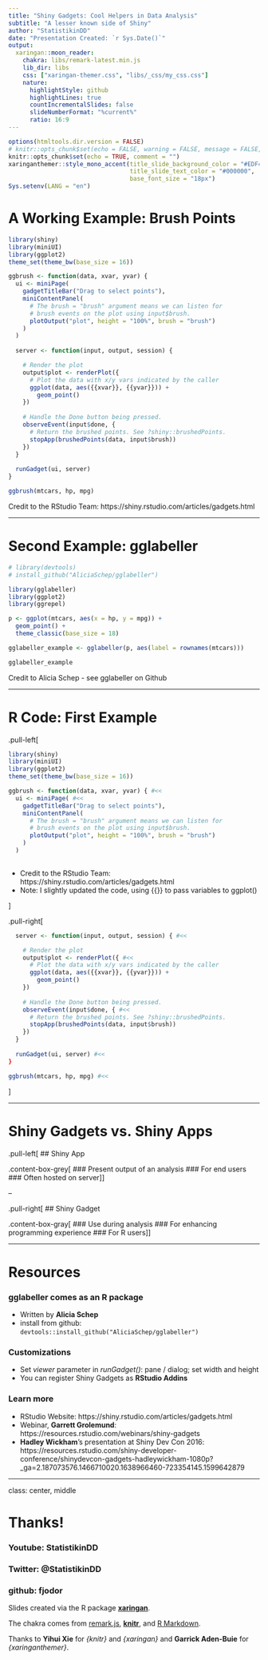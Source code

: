 ---
title: "Shiny Gadgets: Cool Helpers in Data Analysis"
subtitle: "A lesser known side of Shiny"
author: "StatistikinDD"
date: "Presentation Created: `r Sys.Date()`"
output:
  xaringan::moon_reader:
    chakra: libs/remark-latest.min.js
    lib_dir: libs
    css: ["xaringan-themer.css", "libs/_css/my_css.css"]
    nature:
      highlightStyle: github
      highlightLines: true
      countIncrementalSlides: false
      slideNumberFormat: "%current%"
      ratio: 16:9
---

```{r setup, include = FALSE}

options(htmltools.dir.version = FALSE)
# knitr::opts_chunk$set(echo = FALSE, warning = FALSE, message = FALSE, comment = "")
knitr::opts_chunk$set(echo = TRUE, comment = "")
xaringanthemer::style_mono_accent(title_slide_background_color = "#EDF4FB",
                                  title_slide_text_color = "#000000",
                                  base_font_size = "18px")
Sys.setenv(LANG = "en")

```

# A Working Example: Brush Points

```{r, echo = FALSE}

library(shiny)
library(miniUI)
library(ggplot2)
theme_set(theme_bw(base_size = 16))

ggbrush <- function(data, xvar, yvar) {
  ui <- miniPage(
    gadgetTitleBar("Drag to select points"),
    miniContentPanel(
      # The brush = "brush" argument means we can listen for
      # brush events on the plot using input$brush.
      plotOutput("plot", height = "100%", brush = "brush")
    )
  )
  
  server <- function(input, output, session) {

    # Render the plot
    output$plot <- renderPlot({
      # Plot the data with x/y vars indicated by the caller
      ggplot(data, aes({{xvar}}, {{yvar}})) +
        geom_point()
    })
  
    # Handle the Done button being pressed.
    observeEvent(input$done, {
      # Return the brushed points. See ?shiny::brushedPoints.
      stopApp(brushedPoints(data, input$brush))
    })
  }
  
  runGadget(ui, server)
}

ggbrush(mtcars, hp, mpg)
```

Credit to the RStudio Team: https://shiny.rstudio.com/articles/gadgets.html

---

# Second Example: gglabeller

```{r, echo = FALSE, message = FALSE, warning = FALSE}
# library(devtools)
# install_github("AliciaSchep/gglabeller")

library(gglabeller)
library(ggplot2)
library(ggrepel)

p <- ggplot(mtcars, aes(x = hp, y = mpg)) +
  geom_point() +
  theme_classic(base_size = 18)

gglabeller_example <- gglabeller(p, aes(label = rownames(mtcars)))

gglabeller_example
```

Credit to Alicia Schep - see gglabeller on Github

---

# R Code: First Example

.pull-left[
```{r ggbrush-code1, echo = TRUE, eval = FALSE}
library(shiny)
library(miniUI)
library(ggplot2)
theme_set(theme_bw(base_size = 16))

ggbrush <- function(data, xvar, yvar) { #<<
  ui <- miniPage( #<<
    gadgetTitleBar("Drag to select points"),
    miniContentPanel(
      # The brush = "brush" argument means we can listen for
      # brush events on the plot using input$brush.
      plotOutput("plot", height = "100%", brush = "brush")
    )
  )
  

```

* Credit to the RStudio Team: https://shiny.rstudio.com/articles/gadgets.html
* Note: I slightly updated the code, using {{}} to pass variables to ggplot()

]

.pull-right[
```{r ggbrush-code2, echo = TRUE, eval = FALSE}
  server <- function(input, output, session) { #<<

    # Render the plot
    output$plot <- renderPlot({ #<<
      # Plot the data with x/y vars indicated by the caller
      ggplot(data, aes({{xvar}}, {{yvar}})) +
        geom_point()
    })
  
    # Handle the Done button being pressed.
    observeEvent(input$done, { #<<
      # Return the brushed points. See ?shiny::brushedPoints.
      stopApp(brushedPoints(data, input$brush))
    })
  }
  
  runGadget(ui, server) #<<
}

ggbrush(mtcars, hp, mpg) #<<
```
]

---

# Shiny Gadgets vs. Shiny Apps

.pull-left[
## Shiny App

.content-box-grey[
### Present output of an analysis
### For end users
### Often hosted on server
]]

--

.pull-right[
## Shiny Gadget

.content-box-gray[
### Use during analysis
### For enhancing programming experience
### For R users
]]

---

# Resources

### gglabeller comes as an R package
* Written by **Alicia Schep**
* install from github: `devtools::install_github("AliciaSchep/gglabeller")`

### Customizations

* Set *viewer* parameter in *runGadget()*: pane / dialog; set width and height 
* You can register Shiny Gadgets as **RStudio Addins**

### Learn more

* RStudio Website: https://shiny.rstudio.com/articles/gadgets.html
* Webinar, **Garrett Grolemund**: https://resources.rstudio.com/webinars/shiny-gadgets
* **Hadley Wickham**'s presentation at Shiny Dev Con 2016: https://resources.rstudio.com/shiny-developer-conference/shinydevcon-gadgets-hadleywickham-1080p?_ga=2.187073576.1466710020.1638966460-723354145.1599642879


---

class: center, middle

# Thanks!

### Youtube: StatistikinDD

### Twitter: @StatistikinDD

### github: fjodor

Slides created via the R package [**xaringan**](https://github.com/yihui/xaringan).

The chakra comes from [remark.js](https://remarkjs.com), [**knitr**](https://yihui.org/knitr), and [R Markdown](https://rmarkdown.rstudio.com).

Thanks to **Yihui Xie** for *{knitr}* and *{xaringan}* and **Garrick Aden-Buie** for *{xaringanthemer}*.